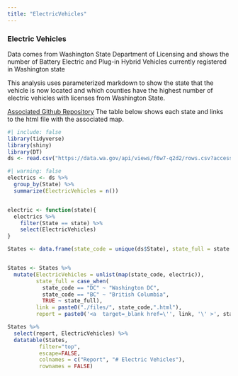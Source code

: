 ```yaml
---
title: "ElectricVehicles"
---
```


### Electric Vehicles
Data comes from Washington State Department of Licensing and shows the number of Battery Electric and Plug-in Hybrid Vehicles currently registered in Washington state

This analysis uses parameterized markdown to show the state that the vehicle is now located and which counties have the highest number of electric vehicles with licenses from Washington State.

<a href="https://github.com/willavanliew/ParameterizedMarkdown" target="_blank">Associated Github Repository</a>
The table below shows each state and links to the html file with the associated map. 


```r
#| include: false
library(tidyverse)
library(shiny)
library(DT)
ds <- read.csv("https://data.wa.gov/api/views/f6w7-q2d2/rows.csv?accessType=DOWNLOAD")
```


```r
#| warning: false
electrics <- ds %>%
  group_by(State) %>%
  summarize(ElectricVehicles = n())


electric <- function(state){
  electrics %>%
    filter(State == state) %>%
    select(ElectricVehicles)
}

States <- data.frame(state_code = unique(ds$State), state_full = state.name[match(unique(ds$State),state.abb)]) 


States <- States %>%
  mutate(ElectricVehicles = unlist(map(state_code, electric)),
         state_full = case_when(
           state_code == "DC" ~ "Washington DC",
           state_code == "BC" ~ "British Columbia",
           TRUE ~ state_full),
         link = paste0("./files/", state_code,".html"),
         report = paste0('<a  target=_blank href=\'', link, '\' >', state_full,'</a>' ))
```

```r
States %>%
  select(report, ElectricVehicles) %>%
  datatable(States, 
          filter="top", 
          escape=FALSE, 
          colnames = c("Report", "# Electric Vehicles"),
          rownames = FALSE)
```
